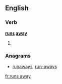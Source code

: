 ==English==

===Verb===
'''[[runs]] [[away]]'''

# {{en-third-person singular of|run away}}

===Anagrams===
* [[runaways#English|runaways]], [[run-aways#English|run-aways]]

[[fr:runs away]]